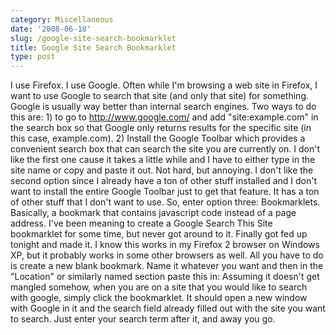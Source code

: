 ```yaml
---
category: Miscellaneous
date: '2008-06-18'
slug: /google-site-search-bookmarklet
title: Google Site Search Bookmarklet
type: post
---
```



I use Firefox. I use Google. Often while I'm browsing a web site in
Firefox, I want to use Google to search that site (and only that
site) for something. Google is usually way better than internal
search engines. Two ways to do this are: 1) to go to
http://www.google.com/ and add "site:example.com" in the search box
so that Google only returns results for the specific site (in this
case, example.com). 2) Install the Google Toolbar which provides a
convenient search box that can search the site you are currently
on. I don't like the first one cause it takes a little while and I
have to either type in the site name or copy and paste it out. Not
hard, but annoying. I don't like the second option since I already
have a ton of other stuff installed and I don't want to install the
entire Google Toolbar just to get that feature. It has a ton of
other stuff that I don't want to use. So, enter option three:
Bookmarklets. Basically, a bookmark that contains javascript code
instead of a page address. I've been meaning to create a Google
Search This Site bookmarklet for some time, but never got around to
it. Finally got fed up tonight and made it. I know this works in my
Firefox 2 browser on Windows XP, but it probably works in some
other browsers as well. All you have to do is create a new blank
bookmark. Name it whatever you want and then in the "Location" or
similarly named section paste this in:
Assuming it doesn't get mangled somehow, when you are on a site
that you would like to search with google, simply click the
bookmarklet. It should open a new window with Google in it and the
search field already filled out with the site you want to search.
Just enter your search term after it, and away you go.